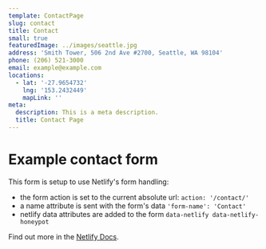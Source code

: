 ```yaml
---
template: ContactPage
slug: contact
title: Contact
small: true
featuredImage: ../images/seattle.jpg
address: 'Smith Tower, 506 2nd Ave #2700, Seattle, WA 98104'
phone: (206) 521-3000
email: example@example.com
locations:
  - lat: '-27.9654732'
    lng: '153.2432449'
    mapLink: ''
meta:
  description: This is a meta description.
  title: Contact Page
---
```


# Example contact form

This form is setup to use Netlify's form handling:

- the form action is set to the current absolute url: `action: '/contact/'`
- a name attribute is sent with the form's data `'form-name': 'Contact'`
- netlify data attributes are added to the form `data-netlify data-netlify-honeypot`

Find out more in the [Netlify Docs](https://www.netlify.com/docs/form-handling/).
